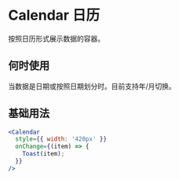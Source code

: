 # Calendar 日历

按照日历形式展示数据的容器。

## 何时使用

当数据是日期或按照日期划分时。目前支持年/月切换。

## 基础用法

```jsx
<Calendar
  style={{ width: '420px' }}
  onChange={(item) => {
    Toast(item);
  }}
/>
```
